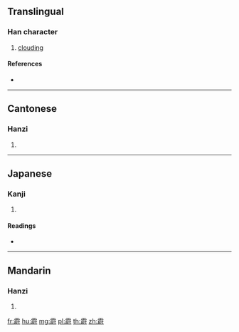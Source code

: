 {{character info/new}}
==Translingual==

===Han character===
{{Han char|rn=173|rad=雨|as=11|sn=19|four=10242|canj=MBSFI}}

# [[clouding]]

====References====
* {{Han ref|kx=1377.370|dkj=42419|hdz=64076.010|uh=9728|ud=38696|bh=F37D|bd=62333}}

----

==Cantonese==

===Hanzi===
{{yue-hanzi|jyut=|y=wai3}}

# {{defn|lang=yue|sort=雨11}}

----

==Japanese==

===Kanji===
{{ja-kanji|grade=|rs=雨11}}

# {{defn|lang=ja|sort=雨11}}

====Readings====
* {{ja-readings|on=[[い]] (i)|kun=}}

----

==Mandarin==

===Hanzi===
{{cmn-hanzi|pin=[[kuò]] ([[kuo4]]), [[wèi]] ([[wei4]])|wg=k'uo<sup>4</sup>, wei<sup>4</sup>}}

# {{defn|lang=cmn|sort=雨11}}

[[fr:霨]]
[[hu:霨]]
[[mg:霨]]
[[pl:霨]]
[[th:霨]]
[[zh:霨]]